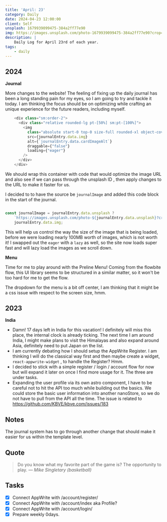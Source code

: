 ```yaml
---
title: 'April: 23'
category: Daily
date: 2024-04-23 12:00:00
client: Self
unsplash: 1679939099475-384a2ff77e90
img: https://images.unsplash.com/photo-1679939099475-384a2ff77e90?crop=entropy&cs=srgb&fm=jpg&ixid=MnwzNjM5Nzd8MHwxfHJhbmRvbXx8fHx8fHx8fDE2ODE3NDg2ODY&ixlib=rb-4.0.3&q=85
description: |
    Daily Log for April 23rd of each year.
tags:
    - daily
---
```



## 2024

**Journal**

More changes to the website! The feeling of fixing up the daily journal has been a long standing pain for my eyes, so I am going to try and tackle it today.
I am thinking the focus should be on optimizing while crafting an unique experience for the future readers, including myself.

```javascript
    <div class="sm:order-2">
      <div class="relative rounded-lg pt-[50%] sm:pt-[100%]">
        <img
          class="absolute start-0 top-0 size-full rounded-xl object-cover"
          src={journalEntry.data.img}
          alt={`journalEntry.data.cardImageAlt`}
          draggable={"false"}
          loading={"eager"}
        />
      </div>
    </div>
```

We should wrap this container with code that would optimize the image URL and also see if we can pass through the unsplash ID , then apply changes to the URL to make it faster for us.

I decided to to have the source be `journalImage` and added this code block in the start of the journal.


```javascript

const journalImage = journalEntry.data.unsplash ? 
    `https://images.unsplash.com/photo-${journalEntry.data.unsplash}?crop=entropy&cs=srgb&fm=avif&q=85&w=1024` : 
    journalEntry.data.img;

```

This will help us control the way the size of the image that is being loaded, before we were loading nearly 100MB worth of images, which is not worth it!
I swapped out the `eager` with a `lazy` as well, so the site now loads super fast and will lazy load the images as we scroll down.


**Menu**

Time for me to play around with the Preline Menu! Coming from the flowbite flow, this UI library seems to be structured in a similar matter, so it won't be too hard for me to get the flow.

The dropdown for the menu is a bit off center, I am thinking that it might be a css issue with respect to the screen size, hmm.

## 2023

**India**

- Damn! 17 days left in India for this vacation! I definitely will miss this place, the internal clock is already ticking. The next time I am around India, I might make plans to visit the Himalayas and also expand around Asia, definitely need to put Japan on the list.
- I am currently debating how I should setup the AppWrite Register. I am thinking I will do the classical way first and then maybe create a widget, `react-appwrite-widget` , to handle the Register? Hmm. 
- I decided to stick with a simple register / login / account flow for now but will expand it later on once I find more usage for it. The three are under tasks.
- Expanding the user profile via its own astro component, I have to be careful not to hit the API too much while building out the basics. We could store the basic user information into another nanoStore, so we do not have to pull from the API all the time. The issue is related to https://github.com/KBVE/kbve.com/issues/183

## Notes

The journal system has to go through another change that should make it easier for us within the template level.

## Quote

> Do you know what my favorite part of the game is? The opportunity to play.
> — <cite>Mike Singletary (basketball)</cite>


## Tasks

- [x] Connect AppWrite with /account/register/
- [x] Connect AppWrite with /account/index aka Profile?
- [x] Connect AppWrite with /account/login/
- [x] Prepare weekly 0days.